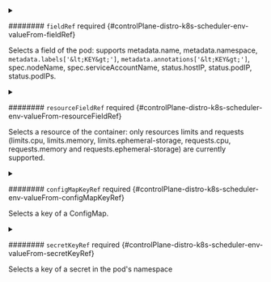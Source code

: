 


<details className="config-field" data-expandable="true">
<summary>

######## `fieldRef` <span className="config-field-required" data-required="false">required</span> <span className="config-field-type"></span> <span className="config-field-default"></span> <span className="config-field-enum"></span> {#controlPlane-distro-k8s-scheduler-env-valueFrom-fieldRef}

Selects a field of the pod: supports metadata.name, metadata.namespace, `metadata.labels['&lt;KEY&gt;']`, `metadata.annotations['&lt;KEY&gt;']`,
spec.nodeName, spec.serviceAccountName, status.hostIP, status.podIP, status.podIPs.

</summary>

<PartialFieldrefreference />


</details>



<details className="config-field" data-expandable="true">
<summary>

######## `resourceFieldRef` <span className="config-field-required" data-required="false">required</span> <span className="config-field-type"></span> <span className="config-field-default"></span> <span className="config-field-enum"></span> {#controlPlane-distro-k8s-scheduler-env-valueFrom-resourceFieldRef}

Selects a resource of the container: only resources limits and requests
(limits.cpu, limits.memory, limits.ephemeral-storage, requests.cpu, requests.memory and requests.ephemeral-storage) are currently supported.

</summary>

<PartialResourcefieldrefreference />


</details>



<details className="config-field" data-expandable="true">
<summary>

######## `configMapKeyRef` <span className="config-field-required" data-required="false">required</span> <span className="config-field-type"></span> <span className="config-field-default"></span> <span className="config-field-enum"></span> {#controlPlane-distro-k8s-scheduler-env-valueFrom-configMapKeyRef}

Selects a key of a ConfigMap.

</summary>

<PartialConfigmapkeyrefreference />


</details>



<details className="config-field" data-expandable="true">
<summary>

######## `secretKeyRef` <span className="config-field-required" data-required="false">required</span> <span className="config-field-type"></span> <span className="config-field-default"></span> <span className="config-field-enum"></span> {#controlPlane-distro-k8s-scheduler-env-valueFrom-secretKeyRef}

Selects a key of a secret in the pod's namespace

</summary>

<PartialSecretkeyrefreference />


</details>
